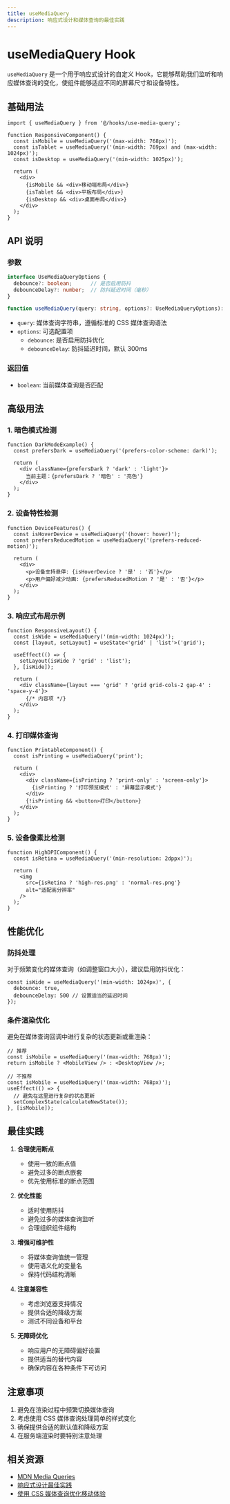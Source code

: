 ```yaml
---
title: useMediaQuery
description: 响应式设计和媒体查询的最佳实践
---
```


# useMediaQuery Hook

`useMediaQuery` 是一个用于响应式设计的自定义 Hook，它能够帮助我们监听和响应媒体查询的变化，使组件能够适应不同的屏幕尺寸和设备特性。

## 基础用法

```tsx
import { useMediaQuery } from '@/hooks/use-media-query';

function ResponsiveComponent() {
  const isMobile = useMediaQuery('(max-width: 768px)');
  const isTablet = useMediaQuery('(min-width: 769px) and (max-width: 1024px)');
  const isDesktop = useMediaQuery('(min-width: 1025px)');

  return (
    <div>
      {isMobile && <div>移动端布局</div>}
      {isTablet && <div>平板布局</div>}
      {isDesktop && <div>桌面布局</div>}
    </div>
  );
}
```

## API 说明

### 参数

```typescript
interface UseMediaQueryOptions {
  debounce?: boolean;      // 是否启用防抖
  debounceDelay?: number;  // 防抖延迟时间（毫秒）
}

function useMediaQuery(query: string, options?: UseMediaQueryOptions): boolean;
```

- `query`: 媒体查询字符串，遵循标准的 CSS 媒体查询语法
- `options`: 可选配置项
  - `debounce`: 是否启用防抖优化
  - `debounceDelay`: 防抖延迟时间，默认 300ms

### 返回值

- `boolean`: 当前媒体查询是否匹配

## 高级用法

### 1. 暗色模式检测

```tsx
function DarkModeExample() {
  const prefersDark = useMediaQuery('(prefers-color-scheme: dark)');

  return (
    <div className={prefersDark ? 'dark' : 'light'}>
      当前主题：{prefersDark ? '暗色' : '亮色'}
    </div>
  );
}
```

### 2. 设备特性检测

```tsx
function DeviceFeatures() {
  const isHoverDevice = useMediaQuery('(hover: hover)');
  const prefersReducedMotion = useMediaQuery('(prefers-reduced-motion)');

  return (
    <div>
      <p>设备支持悬停: {isHoverDevice ? '是' : '否'}</p>
      <p>用户偏好减少动画: {prefersReducedMotion ? '是' : '否'}</p>
    </div>
  );
}
```

### 3. 响应式布局示例

```tsx
function ResponsiveLayout() {
  const isWide = useMediaQuery('(min-width: 1024px)');
  const [layout, setLayout] = useState<'grid' | 'list'>('grid');

  useEffect(() => {
    setLayout(isWide ? 'grid' : 'list');
  }, [isWide]);

  return (
    <div className={layout === 'grid' ? 'grid grid-cols-2 gap-4' : 'space-y-4'}>
      {/* 内容项 */}
    </div>
  );
}
```

### 4. 打印媒体查询

```tsx
function PrintableComponent() {
  const isPrinting = useMediaQuery('print');
  
  return (
    <div>
      <div className={isPrinting ? 'print-only' : 'screen-only'}>
        {isPrinting ? '打印预览模式' : '屏幕显示模式'}
      </div>
      {!isPrinting && <button>打印</button>}
    </div>
  );
}
```

### 5. 设备像素比检测

```tsx
function HighDPIComponent() {
  const isRetina = useMediaQuery('(min-resolution: 2dppx)');
  
  return (
    <img 
      src={isRetina ? 'high-res.png' : 'normal-res.png'} 
      alt="适配高分辨率"
    />
  );
}
```

## 性能优化

### 防抖处理

对于频繁变化的媒体查询（如调整窗口大小），建议启用防抖优化：

```tsx
const isWide = useMediaQuery('(min-width: 1024px)', {
  debounce: true,
  debounceDelay: 500 // 设置适当的延迟时间
});
```

### 条件渲染优化

避免在媒体查询回调中进行复杂的状态更新或重渲染：

```tsx
// 推荐
const isMobile = useMediaQuery('(max-width: 768px)');
return isMobile ? <MobileView /> : <DesktopView />;

// 不推荐
const isMobile = useMediaQuery('(max-width: 768px)');
useEffect(() => {
  // 避免在这里进行复杂的状态更新
  setComplexState(calculateNewState());
}, [isMobile]);
```

## 最佳实践

1. **合理使用断点**
   - 使用一致的断点值
   - 避免过多的断点嵌套
   - 优先使用标准的断点范围

2. **优化性能**
   - 适时使用防抖
   - 避免过多的媒体查询监听
   - 合理组织组件结构

3. **增强可维护性**
   - 将媒体查询值统一管理
   - 使用语义化的变量名
   - 保持代码结构清晰

4. **注意兼容性**
   - 考虑浏览器支持情况
   - 提供合适的降级方案
   - 测试不同设备和平台

5. **无障碍优化**
   - 响应用户的无障碍偏好设置
   - 提供适当的替代内容
   - 确保内容在各种条件下可访问

## 注意事项

1. 避免在渲染过程中频繁切换媒体查询
2. 考虑使用 CSS 媒体查询处理简单的样式变化
3. 确保提供合适的默认值和降级方案
4. 在服务端渲染时要特别注意处理

## 相关资源

- [MDN Media Queries](https://developer.mozilla.org/zh-CN/docs/Web/CSS/Media_Queries)
- [响应式设计最佳实践](https://web.dev/responsive-web-design-basics/)
- [使用 CSS 媒体查询优化移动体验](https://web.dev/optimize-for-mobile/)